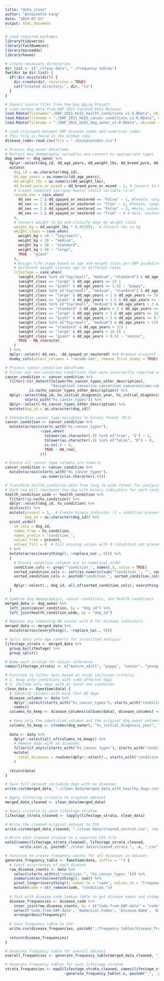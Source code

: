```yaml
---
title: "data_clean"
author: "Antoinette Fang"
date: "2024-07-13"
output: html_document
---
```


```r
# Load required packages
library(tidyverse)
library(fastDummies)
library(miceadds)
library(haven)

# Create necessary directories
dir_list <- c("./clean data", "./frequency tables")
for(dir in dir_list) {
  if(!dir.exists(dir)) {
    dir.create(dir, recursive = TRUE)
    cat("Created directory:", dir, "\n")
  }
}
```

```r
# Import source files from the Dog Aging Project
# Load survey data from DAP 2021 Curated Data Release
load.Rdata(filename="./DAP_2021_HLES_health_conditions_v1.0.RData", objname = "health_condition")
load.Rdata(filename = "./DAP_2021_HLES_cancer_conditions_v1.0.RData", objname = "cancer_condition")
load.Rdata(filename = "./DAP_2021_HLES_dog_owner_v1.0.RData", objname = "dog_owner")

# Load crosswalk between DAP disease codes and numerical codes
# This file is found in the GitHub repo
disease_code<-read.csv(file = "./diseaseCodes.csv")
```

```r
# Process dog_owner dataframe
# Extract key demographic variables and convert to appropriate types
dog_owner <- dog_owner %>%
  dplyr::select(dog_id, dd_age_years, dd_weight_lbs, dd_breed_pure, dd_breed_pure_or_mixed, dd_sex, dd_spayed_or_neutered) %>%
  mutate(
    dog_id = as.character(dog_id),
    dd_age_years = as.numeric(dd_age_years),
    dd_weight_lbs = as.numeric(dd_weight_lbs),
    dd_breed_pure_or_mixed = dd_breed_pure_or_mixed - 1, # Convert to binary (0=purebred, 1=mixed)
    # Create combined sex/spay-neuter status variable (1-4)
    recode.sex = case_when(
      dd_sex == 2 & dd_spayed_or_neutered == "False" ~ 1, #female, unspayed
      dd_sex == 2 & dd_spayed_or_neutered == "True" ~ 2, #female, spayed
      dd_sex == 1 & dd_spayed_or_neutered == "False" ~ 3, #male, unneutered
      dd_sex == 1 & dd_spayed_or_neutered == "True" ~ 4 # male, neutered
    ),
    # Convert weight to kg and classify dogs by weight class
    weight_kg = dd_weight_lbs * 0.453592,  # Convert lbs to kg
    weight_class = case_when(
      weight_kg < 10 ~ "toy/small",
      weight_kg < 20 ~ "medium",
      weight_kg < 30 ~ "standard",
      weight_kg < 40 ~ "large",
      TRUE ~ "giant"
    ),
    # Assign life stage based on age and weight class per DAP guidelines
    # Different weight classes age at different rates
    lifestage = case_when(
      (weight_class %in% c("toy/small", "medium", "standard") & dd_age_years <= 0.75) |
      (weight_class == "large" & dd_age_years <= 1) |
      (weight_class == "giant" & dd_age_years <= 1.5) ~ "puppy",
      (weight_class %in% c("toy/small", "medium", "standard") & dd_age_years > 0.75 & dd_age_years <= 3) |
      (weight_class == "large" & dd_age_years > 1 & dd_age_years <= 3) |
      (weight_class == "giant" & dd_age_years > 1.5 & dd_age_years <= 3) ~ "young adult",
      (weight_class %in% c("toy/small", "medium") & dd_age_years > 3 & dd_age_years <= 12) |
      (weight_class == "standard" & dd_age_years > 3 & dd_age_years <= 11) |
      (weight_class == "large" & dd_age_years > 3 & dd_age_years <= 10.5) |
      (weight_class == "giant" & dd_age_years > 3 & dd_age_years <= 9.5) ~ "mature adult",
      (weight_class %in% c("toy/small", "medium") & dd_age_years > 12) |
      (weight_class == "standard" & dd_age_years > 11) |
      (weight_class == "large" & dd_age_years > 10.5) |
      (weight_class == "giant" & dd_age_years > 9.5) ~ "senior",
      TRUE ~ NA_character_
    )
  ) %>%
  dplyr::select(-dd_sex, -dd_spayed_or_neutered) %>% #remove original spay/neuter and sex columns
  dummy_cols(select_columns = "recode.sex", remove_first_dummy = TRUE) # Create dummy variables for regression

```

```r
# Process cancer_condition dataframe
# Filter out non-cancerous conditions that were incorrectly reported as cancer
cancer_condition <- cancer_condition %>%
  filter(!str_detect(tolower(hs_cancer_types_other_description), 
                     "benign|not cancer|no cancer|non cancerous|non-cancerous|fatty tumor|non malignant|non-malignant|not malignant|not known|don't know|unknown|not|non|no") |
           is.na(hs_cancer_types_other_description)) %>%
  dplyr::select(dog_id, hs_initial_diagnosis_year, hs_initial_diagnosis_month, 
         starts_with("hs_cancer_types")) %>%
  dplyr::select(-hs_cancer_types_other_description) %>%
  mutate(dog_id = as.character(dog_id))

# Standardize cancer type variables to binary format (0/1)
cancer_condition <- cancer_condition %>%
  mutate(across(starts_with("hs_cancer_types"), 
                ~case_when(
                  tolower(as.character(.)) %in% c("true", "1") ~ 1,
                  tolower(as.character(.)) %in% c("false", "0") ~ 0,
                  is.na(.) ~ 0,
                  TRUE ~ NA_real_
                )))

# Ensure all cancer type columns are numeric
cancer_condition <- cancer_condition %>%
  mutate(across(starts_with("hs_cancer_types"), 
                ~as.numeric(as.character(.))))
```

```r
# Transform health_condition data from long to wide format for analysis
# Each row will represent one dog with binary indicators for each condition
health_condition_wide <- health_condition %>%
  filter(!is.na(hs_condition)) %>%
  dplyr::select(dog_id, hs_condition) %>%
  distinct() %>%
  mutate(present = 1,  # Create binary indicator (1 = condition present)
         dog_id = as.character(dog_id)) %>% 
  pivot_wider(
    id_cols = dog_id,
    names_from = hs_condition,
    names_prefix = "condition_",
    values_from = present,
    values_fill = 0  # Fill missing values with 0 (condition not present)
  ) %>%
  mutate(across(everything(), ~replace_na(., 0))) %>%
  {
    # Ensure condition columns are in numerical order
    condition_cols <- grep("^condition_", names(.), value = TRUE)
    sorted_condition_cols <- sort(as.numeric(sub("^condition_", "", condition_cols)))
    sorted_condition_cols <- paste0("condition_", sorted_condition_cols)
    
    dplyr::select(., dog_id, all_of(sorted_condition_cols), everything())
  }

```

```r
# Combine dog demographics, cancer conditions, and health conditions
merged_data <- dog_owner %>%
  left_join(cancer_condition, by = "dog_id") %>%
  left_join(health_condition_wide, by = "dog_id")

# Replace any remaining NA values with 0 for disease indicators
merged_data <- merged_data %>%
  mutate(across(everything(), ~replace_na(., 0)))

# Split data into age cohorts for stratified analysis
lifestage_strata <- merged_data %>%
  group_by(lifestage) %>%
  group_split()

# Name each stratum for easier reference
names(lifestage_strata) <- c("mature_adult", "puppy", "senior", "young_adult")
```

```r
# Function to filter data based on study inclusion criteria
# 1. Keep only conditions with >=60 affected dogs
# 2. Include only dogs with at least one condition
clean_data <- function(data) {
  # Identify columns with more than 60 dogs
  disease_columns <- data %>%
    dplyr::select(starts_with("hs_cancer_types"), starts_with("condition_")) %>%
    names()
  columns_to_keep <- disease_columns[colSums(data[, disease_columns] == 1, na.rm = TRUE) >= 60]
  
  # Keep only the identified columns and the original dog_owner columns
  columns_to_keep <- c(names(dog_owner), "hs_initial_diagnosis_year", "hs_initial_diagnosis_month", columns_to_keep)
  
  data <- data %>% 
    dplyr::select(all_of(columns_to_keep)) %>%
    # Remove dogs with no diseases
    filter(if_any(c(starts_with("hs_cancer_types"), starts_with("condition_")), ~. == 1)) %>%
    mutate(
      total_diseases = rowSums(dplyr::select(., starts_with("condition_") | starts_with("hs_cancer_")))
    )
  
  return(data)
}
```

```r
# Save full dataset including dogs with no diseases
write.csv(merged_data, "./clean data/merged_data_with_healthy_dogs.csv", row.names = FALSE)

# Apply filtering criteria to original dataset
merged_data_cleaned <- clean_data(merged_data)

# Apply criteria to each lifestage stratum
lifestage_strata_cleaned <- lapply(lifestage_strata, clean_data)

# Write the cleaned original dataset to CSV
write.csv(merged_data_cleaned, "./clean data/cleaned_unstrat.csv", row.names = FALSE)

# Write each cleaned stratum to a separate CSV file
walk2(names(lifestage_strata_cleaned), lifestage_strata_cleaned, 
      ~write.csv(.y, paste0("./clean data/cleaned_strata_", .x, ".csv"), row.names = FALSE))
```


```r
# Function to create frequency counts for all diseases in dataset
generate_frequency_table <- function(data, suffix = "") {
  # Count occurrences of each disease
  raw_disease_counts <- data %>%
    select(starts_with(c("condition_", "hs_cancer_types_"))) %>%
    summarise(across(everything(), sum)) %>%
    pivot_longer(everything(), names_to = "code", values_to = "frequency") %>%
    mutate(code = str_remove(code, "condition_"))
  
  # Join with disease code lookup table to get disease names and categories
  disease_frequencies <- disease_code %>%
    inner_join(raw_disease_counts, by = c("Code.from.DAP.data" = "code")) %>%
    select('Code.from.DAP.data', 'Numerical.Codes', 'Disease.Name', 'Disease.Category', 'frequency') %>%
    arrange(desc(frequency))
  
  # Save frequency table to CSV
  write.csv(disease_frequencies, paste0("./frequency tables/disease_frequencies", suffix, ".csv"), row.names = FALSE)
  
  return(disease_frequencies)
}

# Generate frequency table for overall dataset
overall_frequencies <- generate_frequency_table(merged_data_cleaned, "_unstrat")

# Generate frequency tables for each lifestage stratum
strata_frequencies <- map2(lifestage_strata_cleaned, names(lifestage_strata_cleaned),
                           ~generate_frequency_table(.x, paste0("_", .y)))
```



